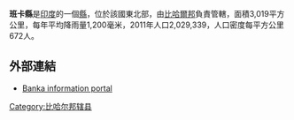 {{India Districts
|Name = 班卡縣
|State = 比哈爾邦
|Division = 帕格爾布爾
|HQ = 班卡
|District Collector = Dr Nilesh Deore IAS
|Map = Bihar district location map Banka.svg
|Area =  3019
|Rain = 1200
|Population = 2,029,339
|Urban = 
|Year =  2011
|Density =  672
|Literacy = 60.12 per cent 
|SexRatio =  907
|Tehsils =   
|LokSabha = [[Banka_(Lok_Sabha_constituency)|Banka]]
|Assembly =Banka, Belhar, Amarpur, Katoriya, Dhoraiya.  
|Highways = 
|Website = http://banka.bih.nic.in
|Tourism = Mandar Hill}}

'''班卡縣'''是[[印度|印度]]的一個[[縣|縣]]，位於該國東北部，由[[比哈爾邦|比哈爾邦]]負責管轄，面積3,019平方公里，每年平均降雨量1,200毫米，2011年人口2,029,339，人口密度每平方公里672人。

==外部連結==
* [https://web.archive.org/web/20110430231813/http://www.allaboutbihar.com/districts/banka/index.php  Banka information portal]

{{印度行政区划小作品}}
[[Category:比哈尔邦辖县|Category:比哈尔邦辖县]]
